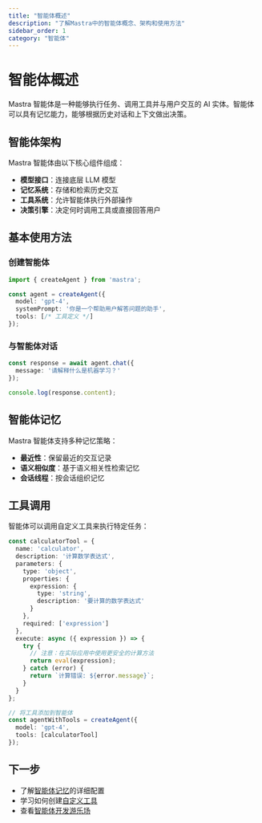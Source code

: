 ```yaml
---
title: "智能体概述"
description: "了解Mastra中的智能体概念、架构和使用方法"
sidebar_order: 1
category: "智能体"
---
```


# 智能体概述

Mastra 智能体是一种能够执行任务、调用工具并与用户交互的 AI 实体。智能体可以具有记忆能力，能够根据历史对话和上下文做出决策。

## 智能体架构

Mastra 智能体由以下核心组件组成：

- **模型接口**：连接底层 LLM 模型
- **记忆系统**：存储和检索历史交互
- **工具系统**：允许智能体执行外部操作
- **决策引擎**：决定何时调用工具或直接回答用户

## 基本使用方法

### 创建智能体

```typescript
import { createAgent } from 'mastra';

const agent = createAgent({
  model: 'gpt-4',
  systemPrompt: '你是一个帮助用户解答问题的助手',
  tools: [/* 工具定义 */]
});
```

### 与智能体对话

```typescript
const response = await agent.chat({
  message: '请解释什么是机器学习？'
});

console.log(response.content);
```

## 智能体记忆

Mastra 智能体支持多种记忆策略：

- **最近性**：保留最近的交互记录
- **语义相似度**：基于语义相关性检索记忆
- **会话线程**：按会话组织记忆

## 工具调用

智能体可以调用自定义工具来执行特定任务：

```typescript
const calculatorTool = {
  name: 'calculator',
  description: '计算数学表达式',
  parameters: {
    type: 'object',
    properties: {
      expression: {
        type: 'string',
        description: '要计算的数学表达式'
      }
    },
    required: ['expression']
  },
  execute: async ({ expression }) => {
    try {
      // 注意：在实际应用中使用更安全的计算方法
      return eval(expression);
    } catch (error) {
      return `计算错误: ${error.message}`;
    }
  }
};

// 将工具添加到智能体
const agentWithTools = createAgent({
  model: 'gpt-4',
  tools: [calculatorTool]
});
```

## 下一步

- 了解[智能体记忆](./agent-memory.mdx)的详细配置
- 学习如何创建[自定义工具](./custom-tools.mdx)
- 查看[智能体开发游乐场](../server-db/local-dev-playground.mdx)